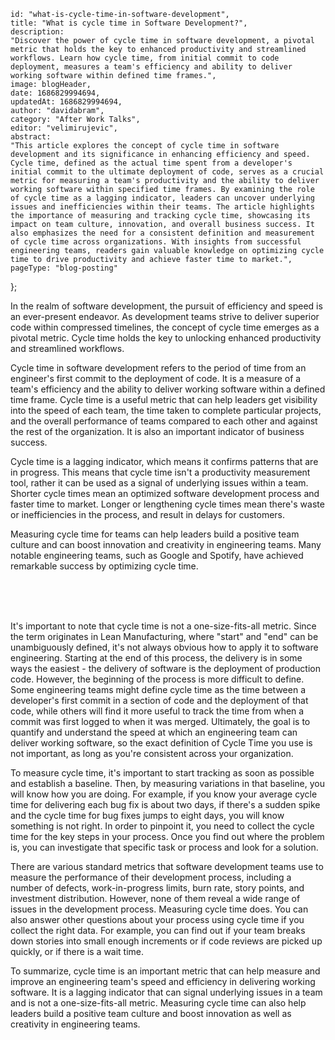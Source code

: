 
    id: "what-is-cycle-time-in-software-development",
    title: "What is cycle time in Software Development?",
    description:
    "Discover the power of cycle time in software development, a pivotal metric that holds the key to enhanced productivity and streamlined workflows. Learn how cycle time, from initial commit to code deployment, measures a team's efficiency and ability to deliver working software within defined time frames.",
    image: blogHeader,
    date: 1686829994694,
    updatedAt: 1686829994694,
    author: "davidabram",
    category: "After Work Talks",
    editor: "velimirujevic",
    abstract:
    "This article explores the concept of cycle time in software development and its significance in enhancing efficiency and speed. Cycle time, defined as the actual time spent from a developer's initial commit to the ultimate deployment of code, serves as a crucial metric for measuring a team's productivity and the ability to deliver working software within specified time frames. By examining the role of cycle time as a lagging indicator, leaders can uncover underlying issues and inefficiencies within their teams. The article highlights the importance of measuring and tracking cycle time, showcasing its impact on team culture, innovation, and overall business success. It also emphasizes the need for a consistent definition and measurement of cycle time across organizations. With insights from successful engineering teams, readers gain valuable knowledge on optimizing cycle time to drive productivity and achieve faster time to market.",
    pageType: "blog-posting"
};

In the realm of software development, the pursuit of efficiency and speed is an ever-present endeavor. As development teams strive to deliver superior code within compressed timelines, the concept of cycle time emerges as a pivotal metric. Cycle time holds the key to unlocking enhanced productivity and streamlined workflows.

Cycle time in software development refers to the period of time from an engineer's first commit to the deployment of code. It is a measure of a team's efficiency and the ability to deliver working software within a defined time frame. Cycle time is a useful metric that can help leaders get visibility into the speed of each team, the time taken to complete particular projects, and the overall performance of teams compared to each other and against the rest of the organization. It is also an important indicator of business success.

Cycle time is a lagging indicator, which means it confirms patterns that are in progress. This means that cycle time isn't a productivity measurement tool, rather it can be used as a signal of underlying issues within a team. Shorter cycle times mean an optimized software development process and faster time to market. Longer or lengthening cycle times mean there's waste or inefficiencies in the process, and result in delays for customers.

Measuring cycle time for teams can help leaders build a positive team culture and can boost innovation and creativity in engineering teams. Many notable engineering teams, such as Google and Spotify, have achieved remarkable success by optimizing cycle time.

<br/>

<ResponsiveImage src={CycleTimeIllustration} alt="A visual representation of cycle time." />
<br/>
<br/>

It's important to note that cycle time is not a one-size-fits-all metric. Since the term originates in Lean Manufacturing, where "start" and "end" can be unambiguously defined, it's not always obvious how to apply it to software engineering. Starting at the end of this process, the delivery is in some ways the easiest - the delivery of software is the deployment of production code. However, the beginning of the process is more difficult to define. Some engineering teams might define cycle time as the time between a developer's first commit in a section of code and the deployment of that code, while others will find it more useful to track the time from when a commit was first logged to when it was merged. Ultimately, the goal is to quantify and understand the speed at which an engineering team can deliver working software, so the exact definition of Cycle Time you use is not important, as long as you're consistent across your organization.

To measure cycle time, it's important to start tracking as soon as possible and establish a baseline. Then, by measuring variations in that baseline, you will know how you are doing. For example, if you know your average cycle time for delivering each bug fix is about two days, if there's a sudden spike and the cycle time for bug fixes jumps to eight days, you will know something is not right. In order to pinpoint it, you need to collect the cycle time for the key steps in your process. Once you find out where the problem is, you can investigate that specific task or process and look for a solution.

There are various standard metrics that software development teams use to measure the performance of their development process, including a number of defects, work-in-progress limits, burn rate, story points, and investment distribution. However, none of them reveal a wide range of issues in the development process. Measuring cycle time does. You can also answer other questions about your process using cycle time if you collect the right data. For example, you can find out if your team breaks down stories into small enough increments or if code reviews are picked up quickly, or if there is a wait time.

To summarize, cycle time is an important metric that can help measure and improve an engineering team's speed and efficiency in delivering working software. It is a lagging indicator that can signal underlying issues in a team and is not a one-size-fits-all metric. Measuring cycle time can also help leaders build a positive team culture and boost innovation as well as creativity in engineering teams.

